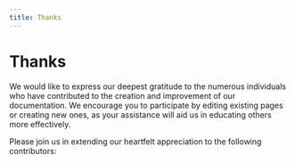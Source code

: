 ---
title: Thanks
---


# Thanks

We would like to express our deepest gratitude to the numerous individuals who have contributed to the creation and improvement of our documentation. We encourage you to participate by editing existing pages or creating new ones, as your assistance will aid us in educating others more effectively.

Please join us in extending our heartfelt appreciation to the following contributors:


<AvatarThanks/>
